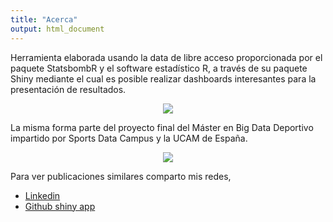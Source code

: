 ```yaml
---
title: "Acerca"
output: html_document
---
```


Herramienta elaborada usando la data de libre acceso proporcionada por el paquete StatsbombR y el software estadístico R, a través de su paquete Shiny mediante el
cual es posible realizar dashboards interesantes para la presentación de resultados.

<p align="center">
  <img src="logo.png">
</p>

La misma forma parte del proyecto final del Máster en Big Data Deportivo impartido por Sports Data Campus y la UCAM de España.

<p align="center">
  <img src="SDC.png">
</p>

Para ver publicaciones similares comparto mis redes,

* <a href="https://www.linkedin.com/in/freddy-f-tapia-c-667345a4/" target="_blank">Linkedin</a> 
* <a href="https://github.com/Fr3ddy1/Shinyapp_xg_model" target="_blank">Github shiny app</a>








